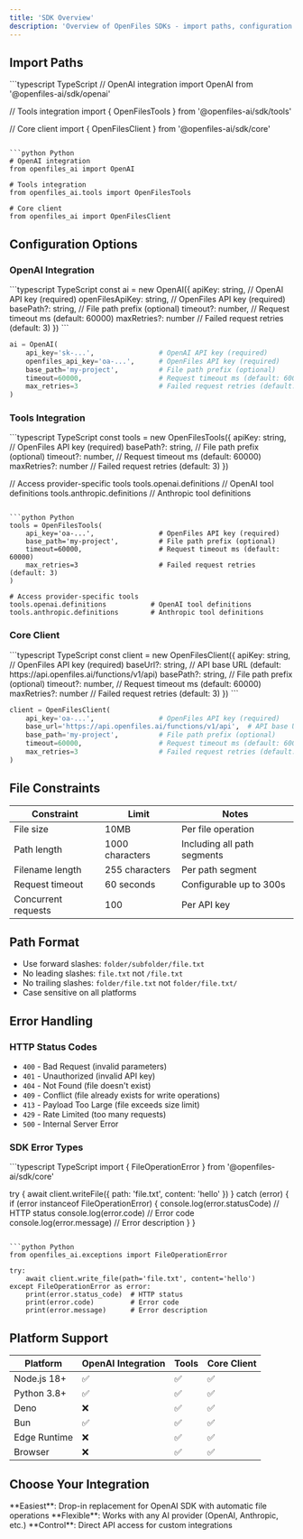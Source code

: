 ```yaml
---
title: 'SDK Overview'
description: 'Overview of OpenFiles SDKs - import paths, configuration options, and technical reference.'
---
```


## Import Paths

<CodeGroup>
```typescript TypeScript
// OpenAI integration
import OpenAI from '@openfiles-ai/sdk/openai'

// Tools integration
import { OpenFilesTools } from '@openfiles-ai/sdk/tools'

// Core client
import { OpenFilesClient } from '@openfiles-ai/sdk/core'
```

```python Python
# OpenAI integration
from openfiles_ai import OpenAI

# Tools integration
from openfiles_ai.tools import OpenFilesTools

# Core client
from openfiles_ai import OpenFilesClient
```
</CodeGroup>


## Configuration Options

### OpenAI Integration
<CodeGroup>
```typescript TypeScript
const ai = new OpenAI({
  apiKey: string,                    // OpenAI API key (required)
  openFilesApiKey: string,           // OpenFiles API key (required)  
  basePath?: string,                 // File path prefix (optional)
  timeout?: number,                  // Request timeout ms (default: 60000)
  maxRetries?: number                // Failed request retries (default: 3)
})
```

```python Python
ai = OpenAI(
    api_key='sk-...',                # OpenAI API key (required)
    openfiles_api_key='oa-...',      # OpenFiles API key (required)
    base_path='my-project',          # File path prefix (optional)
    timeout=60000,                   # Request timeout ms (default: 60000)
    max_retries=3                    # Failed request retries (default: 3)
)
```
</CodeGroup>

### Tools Integration
<CodeGroup>
```typescript TypeScript
const tools = new OpenFilesTools({
  apiKey: string,                    // OpenFiles API key (required)
  basePath?: string,                 // File path prefix (optional)
  timeout?: number,                  // Request timeout ms (default: 60000)
  maxRetries?: number                // Failed request retries (default: 3)
})

// Access provider-specific tools
tools.openai.definitions           // OpenAI tool definitions
tools.anthropic.definitions        // Anthropic tool definitions
```

```python Python
tools = OpenFilesTools(
    api_key='oa-...',                # OpenFiles API key (required)
    base_path='my-project',          # File path prefix (optional)
    timeout=60000,                   # Request timeout ms (default: 60000)
    max_retries=3                    # Failed request retries (default: 3)
)

# Access provider-specific tools
tools.openai.definitions           # OpenAI tool definitions
tools.anthropic.definitions        # Anthropic tool definitions
```
</CodeGroup>

### Core Client
<CodeGroup>
```typescript TypeScript
const client = new OpenFilesClient({
  apiKey: string,                    // OpenFiles API key (required)
  baseUrl?: string,                  // API base URL (default: https://api.openfiles.ai/functions/v1/api)
  basePath?: string,                 // File path prefix (optional) 
  timeout?: number,                  // Request timeout ms (default: 60000)
  maxRetries?: number                // Failed request retries (default: 3)
})
```

```python Python
client = OpenFilesClient(
    api_key='oa-...',                # OpenFiles API key (required)
    base_url='https://api.openfiles.ai/functions/v1/api',  # API base URL
    base_path='my-project',          # File path prefix (optional)
    timeout=60000,                   # Request timeout ms (default: 60000)
    max_retries=3                    # Failed request retries (default: 3)
)
```
</CodeGroup>

## File Constraints

| Constraint | Limit | Notes |
|------------|-------|-------|
| File size | 10MB | Per file operation |
| Path length | 1000 characters | Including all path segments |
| Filename length | 255 characters | Per path segment |
| Request timeout | 60 seconds | Configurable up to 300s |
| Concurrent requests | 100 | Per API key |

## Path Format

- Use forward slashes: `folder/subfolder/file.txt`
- No leading slashes: `file.txt` not `/file.txt`
- No trailing slashes: `folder/file.txt` not `folder/file.txt/`
- Case sensitive on all platforms


## Error Handling

### HTTP Status Codes
- `400` - Bad Request (invalid parameters)
- `401` - Unauthorized (invalid API key)
- `404` - Not Found (file doesn't exist)
- `409` - Conflict (file already exists for write operations)
- `413` - Payload Too Large (file exceeds size limit)
- `429` - Rate Limited (too many requests)
- `500` - Internal Server Error

### SDK Error Types
<CodeGroup>
```typescript TypeScript
import { FileOperationError } from '@openfiles-ai/sdk/core'

try {
  await client.writeFile({ path: 'file.txt', content: 'hello' })
} catch (error) {
  if (error instanceof FileOperationError) {
    console.log(error.statusCode)  // HTTP status
    console.log(error.code)        // Error code
    console.log(error.message)     // Error description
  }
}
```

```python Python
from openfiles_ai.exceptions import FileOperationError

try:
    await client.write_file(path='file.txt', content='hello')
except FileOperationError as error:
    print(error.status_code)  # HTTP status
    print(error.code)         # Error code
    print(error.message)      # Error description
```
</CodeGroup>

## Platform Support

| Platform | OpenAI Integration | Tools | Core Client |
|----------|-------------------|-------|-------------|
| Node.js 18+ | ✅ | ✅ | ✅ |
| Python 3.8+ | ✅ | ✅ | ✅ |
| Deno | ❌ | ✅ | ✅ |
| Bun | ✅ | ✅ | ✅ |
| Edge Runtime | ❌ | ✅ | ✅ |
| Browser | ❌ | ✅ | ✅ |

## Choose Your Integration

<CardGroup cols={3}>
  <Card title="OpenAI Integration" icon="robot" href="/guides/openai-integration">
    **Easiest**: Drop-in replacement for OpenAI SDK with automatic file operations
  </Card>
  <Card title="Tools Integration" icon="wrench" href="/guides/tools-integration">
    **Flexible**: Works with any AI provider (OpenAI, Anthropic, etc.)
  </Card>
  <Card title="Core Client" icon="code" href="/guides/core-client">
    **Control**: Direct API access for custom integrations
  </Card>
</CardGroup>